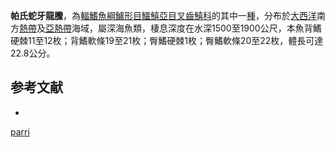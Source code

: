 {{Speciesbox
| name = 帕氏蛇牙龍鰧
| image = 
| image_width = 240px
| image_caption = 
| status = LC
| status_system = IUCN3.1
| genus = Kali
| species = parri
| authority = Johnson & Cohen, 1974
| synonyms = 
}}

'''帕氏蛇牙龍鰧'''，為[[輻鰭魚綱|輻鰭魚綱]][[鱸形目|鱸形目]][[鱷鱚亞目|鱷鱚亞目]][[叉齒鱚科|叉齒鱚科]]的其中一[[種|種]]，分布於[[大西洋|大西洋]]南方[[熱帶|熱帶]]及[[亞熱帶|亞熱帶]]海域，屬深海魚類，棲息深度在水深1500至1900公尺，本魚背鰭硬棘11至12枚；背鰭軟條19至21枚；臀鰭硬棘1枚；臀鰭軟條20至22枚，體長可達22.8公分。

==参考文献==
*{{FishBase_species|genus=Kali|species=parri|year=2011|month=12}}
{{Taxonbar|from=Q2127211}}

[[Category:蛇牙龍鰧屬|parri]]